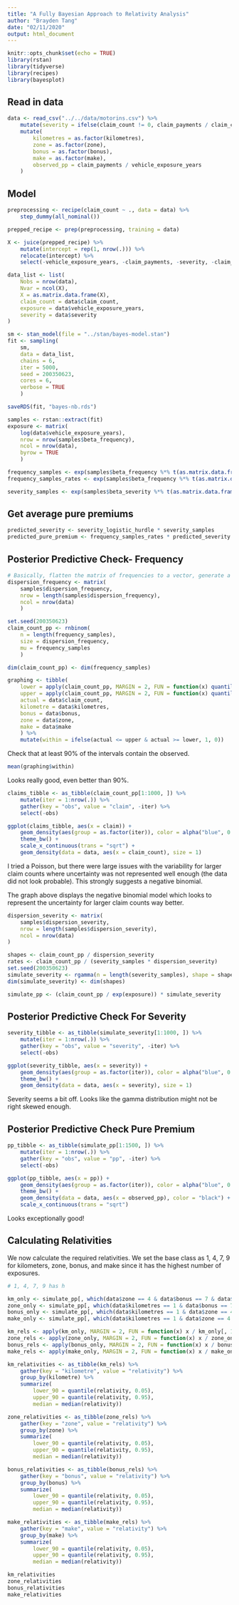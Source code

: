 ```yaml
---
title: "A Fully Bayesian Approach to Relativity Analysis"
author: "Brayden Tang"
date: "02/11/2020"
output: html_document
---
```


```r
knitr::opts_chunk$set(echo = TRUE)
library(rstan)
library(tidyverse)
library(recipes)
library(bayesplot)
```

## Read in data

```r

data <- read_csv("../../data/motorins.csv") %>%
	mutate(severity = ifelse(claim_count != 0, claim_payments / claim_count, 0)) %>%
	mutate(
		kilometres = as.factor(kilometres),
		zone = as.factor(zone),
		bonus = as.factor(bonus),
		make = as.factor(make),
		observed_pp = claim_payments / vehicle_exposure_years
	)


```

## Model

```r

preprocessing <- recipe(claim_count ~ ., data = data) %>%
	step_dummy(all_nominal())

prepped_recipe <- prep(preprocessing, training = data)

X <- juice(prepped_recipe) %>%
	mutate(intercept = rep(1, nrow(.))) %>%
	relocate(intercept) %>%
	select(-vehicle_exposure_years, -claim_payments, -severity, -claim_count, -observed_pp) 

data_list <- list(
	Nobs = nrow(data),
	Nvar = ncol(X),
	X = as.matrix.data.frame(X),
	claim_count = data$claim_count,
	exposure = data$vehicle_exposure_years,
	severity = data$severity
)

```

```r

sm <- stan_model(file = "../stan/bayes-model.stan")
fit <- sampling(
	sm,
	data = data_list,
	chains = 6,
	iter = 5000,
	seed = 200350623,
	cores = 6,
	verbose = TRUE
	)

saveRDS(fit, "bayes-nb.rds")

```
```r

samples <- rstan::extract(fit)
exposure <- matrix(
	log(data$vehicle_exposure_years),
	nrow = nrow(samples$beta_frequency),
	ncol = nrow(data),
	byrow = TRUE
	)

frequency_samples <- exp(samples$beta_frequency %*% t(as.matrix.data.frame(X)) + exposure)
frequency_samples_rates <- exp(samples$beta_frequency %*% t(as.matrix.data.frame(X)))

severity_samples <- exp(samples$beta_severity %*% t(as.matrix.data.frame(X)))
```

## Get average pure premiums

```r

predicted_severity <- severity_logistic_hurdle * severity_samples
predicted_pure_premium <- frequency_samples_rates * predicted_severity
```

## Posterior Predictive Check- Frequency

```r

# Basically, flatten the matrix of frequencies to a vector, generate a vector of length equal to this vector using each of these frequencies, then convert back
dispersion_frequency <- matrix(
	samples$dispersion_frequency,
	nrow = length(samples$dispersion_frequency),
	ncol = nrow(data)
	)

set.seed(200350623)
claim_count_pp <- rnbinom(
	n = length(frequency_samples),
	size = dispersion_frequency,
	mu = frequency_samples
	)

dim(claim_count_pp) <- dim(frequency_samples)

graphing <- tibble(
	lower = apply(claim_count_pp, MARGIN = 2, FUN = function(x) quantile(x, 0.05)),
	upper = apply(claim_count_pp, MARGIN = 2, FUN = function(x) quantile(x, 0.95)),
	actual = data$claim_count,
	kilometre = data$kilometres,
	bonus = data$bonus,
	zone = data$zone,
	make = data$make
	) %>%
	mutate(within = ifelse(actual <= upper & actual >= lower, 1, 0))

```

Check that at least 90% of the intervals contain the observed. 

```r
mean(graphing$within)
```
Looks really good, even better than 90%.

```r

claims_tibble <- as_tibble(claim_count_pp[1:1000, ]) %>%
	mutate(iter = 1:nrow(.)) %>%
	gather(key = "obs", value = "claim", -iter) %>%
	select(-obs)

ggplot(claims_tibble, aes(x = claim)) +
	geom_density(aes(group = as.factor(iter)), color = alpha("blue", 0.01)) +
	theme_bw() +
	scale_x_continuous(trans = "sqrt") +
	geom_density(data = data, aes(x = claim_count), size = 1)

```
I tried a Poisson, but there were large issues with the variability for larger claim counts where uncertainty was not represented well enough (the data did not look probable). This strongly suggests a negative binomial.

The graph above displays the negative binomial model which looks to represent the uncertainty for larger claim counts way better.

```r

dispersion_severity <- matrix(
	samples$dispersion_severity,
	nrow = length(samples$dispersion_severity),
	ncol = nrow(data)
)

shapes <- claim_count_pp / dispersion_severity
rates <- claim_count_pp / (severity_samples * dispersion_severity)
set.seed(200350623)
simulate_severity <- rgamma(n = length(severity_samples), shape = shapes, rate = rates)
dim(simulate_severity) <- dim(shapes)

simulate_pp <- (claim_count_pp / exp(exposure)) * simulate_severity

```

## Posterior Predictive Check For Severity

```r

severity_tibble <- as_tibble(simulate_severity[1:1000, ]) %>%
	mutate(iter = 1:nrow(.)) %>%
	gather(key = "obs", value = "severity", -iter) %>%
	select(-obs)

ggplot(severity_tibble, aes(x = severity)) +
	geom_density(aes(group = as.factor(iter)), color = alpha("blue", 0.01)) +
	theme_bw() +
	geom_density(data = data, aes(x = severity), size = 1)

```
Severity seems a bit off. Looks like the gamma distribution might not be right skewed enough.

## Posterior Predictive Check Pure Premium 
```r

pp_tibble <- as_tibble(simulate_pp[1:1500, ]) %>%
	mutate(iter = 1:nrow(.)) %>%
	gather(key = "obs", value = "pp", -iter) %>%
	select(-obs)

ggplot(pp_tibble, aes(x = pp)) +
	geom_density(aes(group = as.factor(iter)), color = alpha("blue", 0.01)) +
	theme_bw() +
	geom_density(data = data, aes(x = observed_pp), color = "black") +
	scale_x_continuous(trans = "sqrt")

```
Looks exceptionally good!

## Calculating Relativities

We now calculate the required relativities. We set the base class as 1, 4, 7, 9 for kilometers, zone, bonus, and make since it has the highest number of exposures.

```r

# 1, 4, 7, 9 has h

km_only <- simulate_pp[, which(data$zone == 4 & data$bonus == 7 & data$make == 9)]
zone_only <- simulate_pp[, which(data$kilometres == 1 & data$bonus == 7 & data$make == 9)]
bonus_only <- simulate_pp[, which(data$kilometres == 1 & data$zone == 4 & data$make == 9)]
make_only <- simulate_pp[, which(data$kilometres == 1 & data$zone == 4 & data$bonus == 7)]

km_rels <- apply(km_only, MARGIN = 2, FUN = function(x) x / km_only[, 1])
zone_rels <- apply(zone_only, MARGIN = 2, FUN = function(x) x / zone_only[, 4])
bonus_rels <- apply(bonus_only, MARGIN = 2, FUN = function(x) x / bonus_only[, 7])
make_rels <- apply(make_only, MARGIN = 2, FUN = function(x) x / make_only[, 9])
```

```r

km_relativities <- as_tibble(km_rels) %>%
	gather(key = "kilometre", value = "relativity") %>%
	group_by(kilometre) %>%
	summarize(
		lower_90 = quantile(relativity, 0.05),
		upper_90 = quantile(relativity, 0.95),
		median = median(relativity))

zone_relativities <- as_tibble(zone_rels) %>%
	gather(key = "zone", value = "relativity") %>%
	group_by(zone) %>%
	summarize(
		lower_90 = quantile(relativity, 0.05),
		upper_90 = quantile(relativity, 0.95),
		median = median(relativity))

bonus_relativities <- as_tibble(bonus_rels) %>%
	gather(key = "bonus", value = "relativity") %>%
	group_by(bonus) %>%
	summarize(
		lower_90 = quantile(relativity, 0.05),
		upper_90 = quantile(relativity, 0.95),
		median = median(relativity))

make_relativities <- as_tibble(make_rels) %>%
	gather(key = "make", value = "relativity") %>%
	group_by(make) %>%
	summarize(
		lower_90 = quantile(relativity, 0.05),
		upper_90 = quantile(relativity, 0.95),
		median = median(relativity))

km_relativities
zone_relativities
bonus_relativities
make_relativities

```

